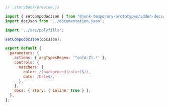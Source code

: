 ```js
// .storybook/preview.js

import { setCompodocJson } from '@junk-temporary-prototypes/addon-docs/angular';
import docJson from '../documentation.json';

import '../src/polyfills';

setCompodocJson(docJson);

export default {
  parameters: {
    actions: { argTypesRegex: '^on[A-Z].*' },
    controls: {
      matchers: {
        color: /(background|color)$/i,
        date: /Date$/,
      },
    },
    docs: { story: { inline: true } },
  },
};
```
